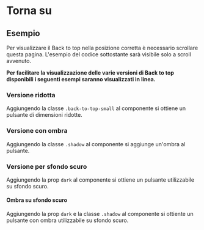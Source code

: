 
<Meta title='Documentazione/Menu di navigazione/Torna Su' />

# Torna su

## Esempio

Per visualizzare il Back to top nella posizione corretta è necessario scrollare questa pagina. L'esempio del codice
sottostante sarà visibile solo a scroll avvenuto.

<Canvas>
  <BackToTop className='example' />
</Canvas>

**Per facilitare la visualizzazione delle varie versioni di Back to top disponibili i seguenti esempi saranno
visualizzati in linea.**

<Canvas>
  <BackToTop />
</Canvas>

### Versione ridotta

Aggiungendo la classe `.back-to-top-small` al componente si ottiene un pulsante di dimensioni ridotte.

<Canvas>
  <BackToTop className='back-to-top-small' />
</Canvas>

### Versione con ombra

Aggiungendo la classe `.shadow` al componente si aggiunge un'ombra al pulsante.

<Canvas>
  <div className='d-flex align-items-center'>
    <BackToTop className='shadow' />
    <BackToTop className='back-to-top-small shadow' />
  </div>
</Canvas>

### Versione per sfondo scuro

Aggiungendo la prop `dark` al componente si ottiene un pulsante utilizzabile su sfondo scuro.

<Canvas>
  <div class='d-flex align-items-center p-4 neutral-1-bg-a8'>
    <BackToTop dark />
    <BackToTop dark className='back-to-top-small' />
  </div>
</Canvas>

#### Ombra su sfondo scuro

Aggiungendo la prop `dark` e la classe `.shadow` al componente si ottiente un pulsante con ombra utilizzabile su sfondo
scuro.

<Canvas>
  <div class='d-flex align-items-center p-4 neutral-1-bg-a8'>
    <BackToTop dark className='shadow' />
    <BackToTop dark className='back-to-top-small shadow' />
  </div>
</Canvas>
